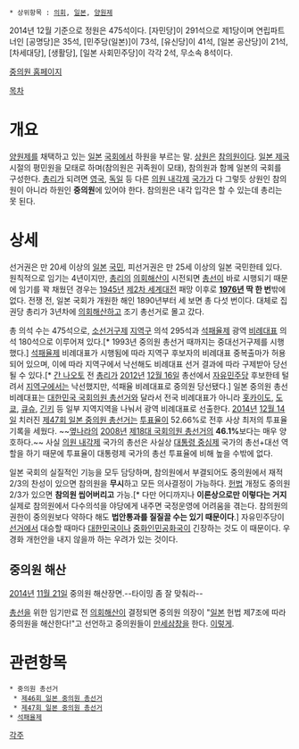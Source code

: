  * 상위항목 : [[의회]], [[일본]], [[양원제]]

{{{+1 衆議院(しゅうぎいん) / The House of Representatives }}}

2014년 12월 기준으로 정원은 475석이다. [자민당]이 291석으로 제1당이며 연립파트너인 [공명당]은 35석, [민주당(일본)]이 73석, [유신당]이 41석, [일본 공산당]이 21석, [차세대당], [생활당], [일본 사회민주당]이 각각 2석, 무소속 8석이다.

[http://www.shugiin.go.jp/index.nsf/html/index.htm 중의원 홈페이지]

[[목차]]

= 개요 =
[[양원제]]를 채택하고 있는 [[일본]] [[국회#s-1|국회]]에서 하원을 부르는 말. [[상원#s-1|상원]]은 [[참의원#s-1|참의원]]이다. [[일본 제국]] 시절의 평민원을 모태로 하며(참의원은 귀족원이 모태), 참의원과 함께 일본의 국회를 구성한다. [[총리]]가 되려면 [[영국]], [[독일]] 등 다른 [[의원 내각제]] [[국가#s-1|국가]]가 다 그렇듯 상원인 참의원이 아니라 하원인 '''중의원'''에 있어야 한다. 참의원은 내각 입각은 할 수 있는데 총리는 못 된다.

= 상세 =
선거권은 만 20세 이상의 [[일본]] [[국민#s-1|국민]], 피선거권은 만 25세 이상의 일본 국민한테 있다. 원칙적으로 임기는 4년이지만, [[총리]]의 [[의회해산]]이 시전되면 [[국회의원 총선거#s-1|총선]]이 바로 시행되기 때문에 임기를 꽉 채웠던 경우는 [[1945년]] [[제2차 세계대전]] 패망 이후로 '''[[1976년]] 딱 한 번'''밖에 없다. 전쟁 전, 일본 국회가 개원한 해인 1890년부터 세 보면 총 다섯 번이다.  대체로 집권당 총리가 3년차에 [[의회해산]]하고 조기 총선거로 몰고 갔다. 

총 의석 수는 475석으로, [[소선거구제]] [[지역구]] 의석 295석과 [[석패율제]] 광역 [[비례대표제|비례대표]] 의석 180석으로 이루어져 있다.[* 1993년 중의원 총선거 때까지는 중대선거구제를 시행했다.] [[석패율제]] 비례대표가 시행됨에 따라 지역구 후보자의 비례대표 중복출마가 허용되어 있으며, 이에 따라 지역구에서 낙선해도 비례대표 선거 결과에 따라 구제받아 당선될 수 있다.[* [[간 나오토]] 전 [[총리]]가 [[2012년]] [[12월 16일]] 총선에서 [[자유민주당(일본)|자유민주당]] 후보한테 털려서 [[지역구]]에서는 낙선했지만, 석패율 비례대표로 중의원 당선됐다.] 일본 중의원 총선 비례대표는 [[대한민국 국회의원 총선거]]와 달라서 전국 비례대표가 아니라 [[홋카이도]], [[도쿄]], [[큐슈]], [[긴키]] 등 일부 지역지역을 나눠서 광역 비례대표로 선출한다. [[2014년]] [[12월 14일]] 치러진 [[제47회 일본 중의원 총선거]]는 [[투표]]율이 52.66%로 전후 사상 최저의 투표율 기록을 세웠다. ~~[[대한민국|옆나라]]의 [[2008년]] [[제18대 국회의원 총선거]]의 '''46.1%'''보다는 매우 양호하다.~~ 사실 [[의원 내각제]] 국가의 총선은 사실상 [[대통령 중심제]] 국가의 총선+대선 역할을 하기 때문에 투표율이 대통령제 국가의 총선 투표율에 비해 높을 수밖에 없다.

일본 국회의 실질적인 기능을 모두 담당하며, 참의원에서 부결되어도 중의원에서 재적 2/3의 찬성이 있으면 참의원을 '''무시'''하고 모든 의사결정이 가능하다. [[헌법]] 개정도 중의원 2/3가 있으면 '''참의원 씹어버리고''' 가능.[* 다만 어디까지나 '''이론상으로만 이렇다는 거지''' 실제로 참의원에서 다수의석을 야당에게 내주면 국정운영에 어려움을 겪는다. 참의원의 권한이 중의원보다 약하다 해도 '''법안통과를 질질끌 수는 있기 때문이다'''.] 자유민주당이 [[선거]]에서 대승할 때마다 [[대한민국]]이나 [[중화인민공화국]]이 긴장하는 것도 이 때문이다. 우경화 개헌안을 내지 않을까 하는 우려가 있는 것이다.

== 중의원 해산 ==
{{{#!html
<iframe width="480" height="360" src="//www.youtube-nocookie.com/embed/5pkKIg2fI2U" frameborder="0" allowfullscreen></iframe>}}}

[[2014년]] [[11월 21일]] 중의원 해산장면.--타이밍 좀 잘 맞춰라--

[[총선]]을 위한 임기만료 전 [[의회해산]]이 결정되면 중의원 의장이 "[[일본]] 헌법 제7조에 따라 중의원을 해산한다!"고 선언하고 중의원들이 [[만세]]삼창을 한다. [http://news.sbs.co.kr/section_news/news_read.jsp?news_id=N1001488386 이렇게].

= 관련항목 =
 * 중의원 총선거
  * [[제46회 일본 중의원 총선거]]
  * [[제47회 일본 중의원 총선거]]
 * [[석패율제]]

[[각주]]
